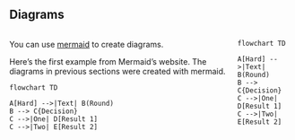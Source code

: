 ## Diagrams

:::: {.columns}

::: {.column}
You can use [mermaid](https://github.com/mermaid-js/mermaid) to create diagrams. 

Here's the first example from Mermaid's website. The diagrams in previous sections were created with mermaid.

```mermaid
flowchart TD

A[Hard] -->|Text| B(Round)
B --> C{Decision}
C -->|One| D[Result 1]
C -->|Two| E[Result 2]
```

:::

::: {.column}

```mermaid
flowchart TD

A[Hard] -->|Text| B(Round)
B --> C{Decision}
C -->|One| D[Result 1]
C -->|Two| E[Result 2]
```

:::

::::